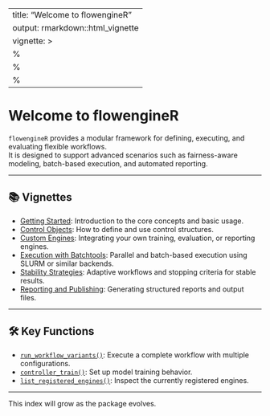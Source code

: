 
---
title: "Welcome to flowengineR"
output: rmarkdown::html_vignette
vignette: >
  %\VignetteIndexEntry{Welcome to flowengineR}
  %\VignetteEngine{rmarkdown::render}
  %\VignetteEncoding{UTF-8}
---

# Welcome to flowengineR

`flowengineR` provides a modular framework for defining, executing, and evaluating flexible workflows.  
It is designed to support advanced scenarios such as fairness-aware modeling, batch-based execution, and automated reporting.

---

## 📚 Vignettes

- [Getting Started](getting_started.html): Introduction to the core concepts and basic usage.
- [Control Objects](control_objects.html): How to define and use control structures.
- [Custom Engines](custom_engines.html): Integrating your own training, evaluation, or reporting engines.
- [Execution with Batchtools](execution_batchtools.html): Parallel and batch-based execution using SLURM or similar backends.
- [Stability Strategies](stability_strategies.html): Adaptive workflows and stopping criteria for stable results.
- [Reporting and Publishing](reporting.html): Generating structured reports and output files.

---

## 🛠️ Key Functions

- [`run_workflow_variants()`](reference/run_workflow_variants.html): Execute a complete workflow with multiple configurations.
- [`controller_train()`](reference/controller_train.html): Set up model training behavior.
- [`list_registered_engines()`](reference/list_registered_engines.html): Inspect the currently registered engines.

---

This index will grow as the package evolves.
